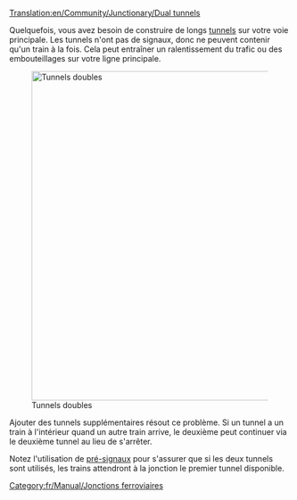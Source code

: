 [[Translation:en/Community/Junctionary/Dual tunnels]]

{{fr/Community/Junctionary/Menu de Croisements}}
Quelquefois, vous avez besoin de construire de longs [[fr/Tunnel|tunnels]] sur votre voie principale. Les tunnels n'ont pas de signaux, donc ne peuvent contenir qu'un train à la fois. Cela peut entraîner un ralentissement du trafic ou des embouteillages sur votre ligne principale.

[[File:en/Community/Junctionary/DualTunnelsPresignalled.png|none|thumb|590px|Tunnels doubles]]

Ajouter des tunnels supplémentaires résout ce problème. Si un tunnel a un train à l'intérieur quand un autre train arrive, le deuxième peut continuer via le deuxième tunnel au lieu de s'arrêter.

Notez l'utilisation de [[fr/Manual/Signaux#signaux-dependants|pré-signaux]] pour s'assurer que si les deux tunnels sont utilisés, les trains attendront à la jonction le premier tunnel disponible.

[[Category:fr/Manual/Jonctions ferroviaires]]